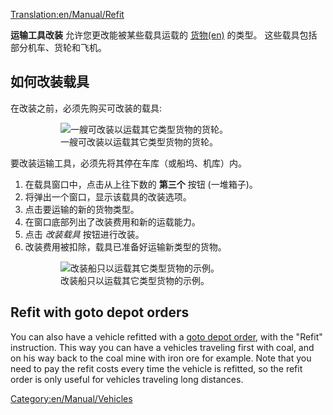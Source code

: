 [[Translation:en/Manual/Refit]]

{{zh/翻译|origin=en/Manual/Refit
|from=en
|to=zh
|Percentage=75
}}

{{zh/Manual/Tutorial/教程}}
'''运输工具改装''' 允许您更改能被某些载具运载的 [[en/Manual/Cargo|货物(en)]] 的类型。  这些载具包括部分机车、货轮和飞机。

== 如何改装载具 ==
在改装之前，必须先购买可改装的载具:
:[[File:en/Manual/Refitable ship.png|none|frame|一艘可改装以运载其它类型货物的货轮。]]

要改装运输工具，必须先将其停在车库（或船坞、机库）内。

#在载具窗口中，点击从上往下数的 '''第三个''' 按钮 (一堆箱子)。
#将弹出一个窗口，显示该载具的改装选项。
#点击要运输的新的货物类型。
#在窗口底部列出了改装费用和新的运载能力。
#点击 ''改装载具'' 按钮进行改装。
#改装费用被扣除，载具已准备好运输新类型的货物。
:[[File:en/Manual/Refit ship.png|none|frame|改装船只以运载其它类型货物的示例。]]

== Refit with goto depot orders == 
You can also have a vehicle refitted with a [[en/Archive/Manual/Settings/Allow goto depot orders|goto depot order]], with the "Refit" instruction. This way you can have a vehicles traveling first with coal, and on his way back to the coal mine with iron ore for example. Note that you need to pay the refit costs every time the vehicle is refitted, so the refit order is only useful for vehicles traveling long distances.

[[Category:en/Manual/Vehicles]]